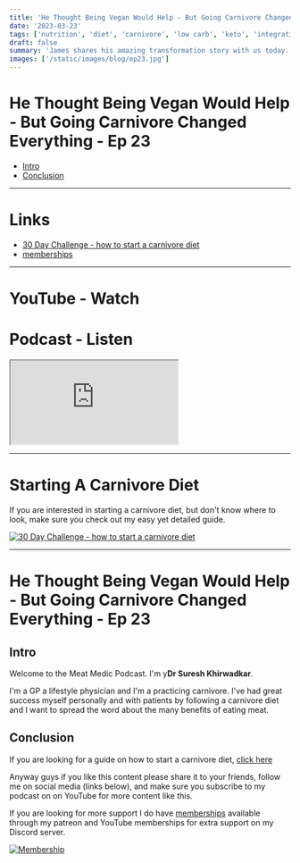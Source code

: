 ```yaml
---
title: 'He Thought Being Vegan Would Help - But Going Carnivore Changed Everything - Ep 23'
date: '2023-03-23'
tags: ['nutrition', 'diet', 'carnivore', 'low carb', 'keto', 'integrative', 'functional']
draft: false
summary: 'James shares his amazing transformation story with us today. He is an ex-vegan turned carnivore, and went from having severe, disabling, life-threatening symptoms to thriving and looking and feeling amazing on a Carnivore Diet.'
images: ['/static/images/blog/ep23.jpg']
---
```


# He Thought Being Vegan Would Help - But Going Carnivore Changed Everything - Ep 23

- [Intro](#intro)
- [Conclusion](#conclusion)

---

# Links

- [30 Day Challenge - how to start a carnivore diet](https://bit.ly/3lSmkji)
- [memberships](/community)

---

# YouTube - Watch

<YouTubeEmbed videoId="MU5QPQC3J1M" />

# Podcast - Listen

<iframe
  title="podcast"
  className="mb-2 h-60 w-full rounded-3xl py-2"
  src="https://player.captivate.fm/episode/2b5d3e8f-ca56-41a5-96f8-763ab55a0229"
></iframe>

---

# Starting A Carnivore Diet

If you are interested in starting a carnivore diet, but don't know where to look, make sure you check out my easy yet detailed guide.

[![30 Day Challenge - how to start a carnivore diet](/static/images/blog/30daychallenge.webp)](https://bit.ly/3lSmkji)

---

# He Thought Being Vegan Would Help - But Going Carnivore Changed Everything - Ep 23

## Intro

Welcome to the Meat Medic Podcast. I'm
y**Dr Suresh Khirwadkar**\.

I'm a GP a lifestyle physician and I'm a
practicing carnivore.
I've had great success myself personally
and with patients by following a
carnivore diet
and I want to spread the word about the
many benefits of eating meat.

## Conclusion

If you are looking for a guide on how to start a carnivore diet, [click here](https://bit.ly/3lSmkji)

Anyway guys if you like this content please share it to your friends, follow me on social media (links below), and
make sure you subscribe to my podcast on on YouTube for more content like this.

If you are looking for more support I do
have [memberships](/community) available through my
patreon and YouTube memberships for
extra support on my Discord server.

[![Membership](/static/images/blog/membership.png)](https://bit.ly/42Qswb9)

